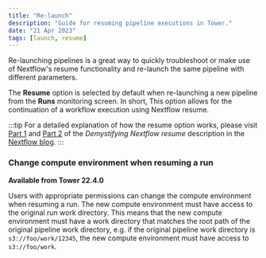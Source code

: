 ```yaml
---
title: "Re-launch"
description: "Guide for resuming pipeline executions in Tower."
date: "21 Apr 2023"
tags: [launch, resume]
---
```


Re-launching pipelines is a great way to quickly troubleshoot or make use of Nextflow's resume functionality and re-launch the same pipeline with different parameters.

The **Resume** option is selected by default when re-launching a new pipeline from the **Runs** monitoring screen. In short, This option allows for the continuation of a workflow execution using Nextflow resume.

:::tip
For a detailed explanation of how the resume option works, please visit [Part 1](https://www.nextflow.io/blog/2019/demystifying-nextflow-resume.html) and [Part 2](https://www.nextflow.io/blog/2019/troubleshooting-nextflow-resume.html) of the _Demystifying Nextflow resume_ description in the [Nextflow blog](https://www.nextflow.io/blog.html).
:::

### Change compute environment when resuming a run

**Available from Tower 22.4.0**

Users with appropriate permissions can change the compute environment when resuming a run. The new compute environment must have access to the original run work directory. This means that the new compute environment must have a work directory that matches the root path of the original pipeline work directory, e.g. if the original pipeline work directory is `s3://foo/work/12345`, the new compute environment must have access to `s3://foo/work`.
